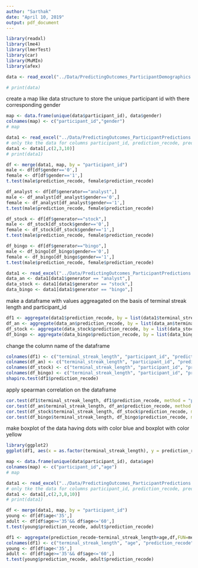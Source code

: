 ```yaml
---
author: "Sarthak"
date: "April 10, 2019"
output: pdf_document
---
```

<!-- load the data -->
```r
library(readxl)
library(lme4)
library(lmerTest)
library(car)
library(MuMIn)
library(afex)
```

```r
data <- read_excel("../Data/PredictingOutcomes_ParticipantDemographics.xlsx", sheet = "Study 2A")

# print(data)
```

create a map like data structure to store the unique participant id with there corresponding gender
```r
map <- data.frame(unique(data$participant_id), data$gender)
colnames(map) <- c("participant_id","gender")
# map
```

```r
data1 <- read_excel("../Data/PredictingOutcomes_ParticipantPredictions.xlsx", sheet = "Study 2A")
# only tke the data for columns participant_id, prediction_recode, prediction_recode
data1 <- data1[,c(2,3,10)]
# print(data1)
```

```r

df <- merge(data1, map, by = "participant_id")
male <- df[df$gender=='0',]
female <- df[df$gender=='1',]
t.test(male$prediction_recode, female$prediction_recode)
```
    
```r
df_analyst <- df[df$generator=="analyst",]
male <- df_analyst[df_analyst$gender=='0',]
female <- df_analyst[df_analyst$gender=='1',]
t.test(male$prediction_recode, female$prediction_recode)
```

```r
df_stock <- df[df$generator=="stock",]
male <- df_stock[df_stock$gender=='0',]
female <- df_stock[df_stock$gender=='1',]
t.test(male$prediction_recode, female$prediction_recode)
```

```r
df_bingo <- df[df$generator=="bingo",]
male <- df_bingo[df_bingo$gender=='0',]
female <- df_bingo[df_bingo$gender=='1',]
t.test(male$prediction_recode, female$prediction_recode)

data1 <- read_excel("../Data/PredictingOutcomes_ParticipantPredictions.xlsx", sheet = "Study 2A")
data_an <- data1[data1$generator == "analyst",]
data_stock <- data1[data1$generator == "stock",]
data_bingo <- data1[data1$generator == "bingo",]
```
make a dataframe with values aggreagated on the basis of terminal streak length and participant_id
```r
df1 <- aggregate(data1$prediction_recode, by = list(data1$terminal_streak_length, data1$participant_id), FUN = mean)
df_an <- aggregate(data_an$prediction_recode, by = list(data_an$terminal_streak_length,data_an$participant_id), FUN = mean)
df_stock <- aggregate(data_stock$prediction_recode, by = list(data_stock$terminal_streak_length,data_stock$participant_id), FUN = mean)
df_bingo <- aggregate(data_bingo$prediction_recode, by = list(data_bingo$terminal_streak_length,data_bingo$participant_id), FUN = mean)

```

change the column name of the dataframe
```r
colnames(df1) <- c("terminal_streak_length", "participant_id", "prediction_recode")
colnames(df_an) <- c("terminal_streak_length", "participant_id", "prediction_recode")
colnames(df_stock) <- c("terminal_streak_length", "participant_id", "prediction_recode")
colnames(df_bingo) <- c("terminal_streak_length", "participant_id", "prediction_recode")
shapiro.test(df1$prediction_recode)
```

apply spearman correlation on the dataframe
```r
cor.test(df1$terminal_streak_length, df1$prediction_recode, method = "pearson")
cor.test(df_an$terminal_streak_length, df_an$prediction_recode, method = "pearson")
cor.test(df_stock$terminal_streak_length, df_stock$prediction_recode, method = "pearson")
cor.test(df_bingo$terminal_streak_length, df_bingo$prediction_recode, method = "pearson")
```



make boxplot of the data having dots with color blue and boxplot with color yellow
```r
library(ggplot2)
ggplot(df1, aes(x = as.factor(terminal_streak_length), y = prediction_recode)) + geom_boxplot() +geom_point(aes(color = "red")) 
```


```r
map <- data.frame(unique(data$participant_id), data$age)
colnames(map) <- c("participant_id","age")
# map
```

```r
data1 <- read_excel("../Data/PredictingOutcomes_ParticipantPredictions.xlsx", sheet = "Study 2A")
# only tke the data for columns participant_id, prediction_recode, prediction_recode
data1 <- data1[,c(2,3,8,10)]
# print(data1)
```

```r

df <- merge(data1, map, by = "participant_id")
young <- df[df$age<'35',]
adult <- df[df$age>='35'&& df$age<='60',]
t.test(young$prediction_recode, adult$prediction_recode)
```

```r
df1 <- aggregate(prediction_recode~terminal_streak_length+age,df,FUN=mean)
colnames(df1) <- c("terminal_streak_length", "age", "prediction_recode")
young <- df[df$age<'35',]
adult <- df[df$age>='35'&& df$age<='60',]
t.test(young$prediction_recode, adult$prediction_recode)
```
